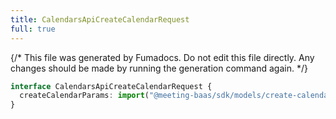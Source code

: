 ```yaml
---
title: CalendarsApiCreateCalendarRequest
full: true
---
```


{/* This file was generated by Fumadocs. Do not edit this file directly. Any changes should be made by running the generation command again. */}



```typescript
interface CalendarsApiCreateCalendarRequest {
  createCalendarParams: import("@meeting-baas/sdk/models/create-calendar-params").CreateCalendarParams
}
```
